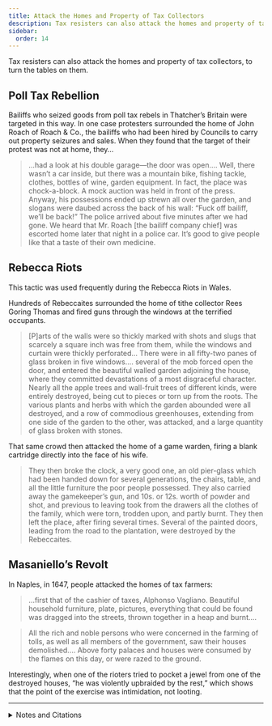 ```yaml
---
title: Attack the Homes and Property of Tax Collectors
description: Tax resisters can also attack the homes and property of tax collectors, as a way of turning the tables on them.
sidebar:
  order: 14
---
```


Tax resisters can also attack the homes and property of tax collectors, to turn the tables on them.

## <Badge text="Example" size="medium" /> Poll Tax Rebellion

Bailiffs who seized goods from poll tax rebels in Thatcher’s Britain were targeted in this way.
In one case protesters surrounded the home of John Roach of Roach & Co., the bailiffs who had been hired by Councils to carry out property seizures and sales.
When they found that the target of their protest was not at home, they…

> …had a look at his double garage—the door was open.…
> Well, there wasn’t a car inside, but there was a mountain bike, fishing tackle, clothes, bottles of wine, garden equipment.
> In fact, the place was chock-a-block.
> A mock auction was held in front of the press.
> Anyway, his possessions ended up strewn all over the garden, and slogans were daubed across the back of his wall:
> “Fuck off bailiff, we’ll be back!”
> The police arrived about five minutes after we had gone.
> We heard that Mr. Roach [the bailiff company chief] was escorted home later that night in a police car.
> It’s good to give people like that a taste of their own medicine.

## <Badge text="Example" size="medium" /> Rebecca Riots

This tactic was used frequently during the Rebecca Riots in Wales.

Hundreds of Rebeccaites surrounded the home of tithe collector Rees Goring Thomas and fired guns through the windows at the terrified occupants.

> [P]arts of the walls were so thickly marked with shots and slugs that scarcely a square inch was free from them, while the windows and curtain were thickly perforated…
> There were in all fifty-two panes of glass broken in five windows.…
> several of the mob forced open the door, and entered the beautiful walled garden adjoining the house, where they committed devastations of a most disgraceful character.
> Nearly all the apple trees and wall-fruit trees of different kinds, were entirely destroyed, being cut to pieces or torn up from the roots.
> The various plants and herbs with which the garden abounded were all destroyed, and a row of commodious greenhouses, extending from one side of the garden to the other, was attacked, and a large quantity of glass broken with stones.

That same crowd then attacked the home of a game warden, firing a blank cartridge directly into the face of his wife.

> They then broke the clock, a very good one, an old pier-glass which had been handed down for several generations, the chairs, table, and all the little furniture the poor people possessed.
> They also carried away the gamekeeper’s gun, and 10s. or 12s. worth of powder and shot, and previous to leaving took from the drawers all the clothes of the family, which were torn, trodden upon, and partly burnt.
> They then left the place, after firing several times.
> Several of the painted doors, leading from the road to the plantation, were destroyed by the Rebeccaites.

## <Badge text="Example" size="medium" /> Masaniello’s Revolt

In Naples, in 1647, people attacked the homes of tax farmers:

> …first that of the cashier of taxes, Alphonso Vagliano.
> Beautiful household furniture, plate, pictures, everything that could be found was dragged into the streets, thrown together in a heap and burnt.…

> All the rich and noble persons who were concerned in the farming of tolls, as well as all members of the government, saw their houses demolished.…
> Above forty palaces and houses were consumed by the flames on this day, or were razed to the ground.

Interestingly, when one of the rioters tried to pocket a jewel from one of the destroyed houses, “he was violently upbraided by the rest,” which shows that the point of the exercise was intimidation, not looting.

<Aside type="wikipedia" title="Wikipedia">
  <WikipediaBadge title="Poll tax (Great Britain)" />
  <WikipediaBadge title="Rebecca Riots" />
  <WikipediaBadge title="Neapolitan Revolt of 1647" />
</Aside>

---

<details>
<summary>Notes and Citations</summary>

* Burns, Danny [<i>Poll Tax Rebellion</i>](https://libcom.org/article/poll-tax-rebellion-danny-burns) AK Press (1992), pp. 158–59
* Burrows, Glen [“May Day at Nempnett Thrubwell”](https://www.thesparrowsnest.org.uk/collections/public_archive/10704.pdf) <i>Somerset Clarion</i> July 1991
* Evans, Henry Tobit <i>Rebecca Riots!</i> (2010 ed.) [pp. 134–35](https://archive.org/details/rebeccaherdaught00evanuoft/page/151/mode/1up)
* von Reumont, Alfred <i>The Carafas of Maddaloni</i> (1854) [pp. 312](https://archive.org/details/carafasofmaddalo00reumuoft/page/312/mode/1up), [317](https://archive.org/details/carafasofmaddalo00reumuoft/page/317/mode/1up)

</details>
